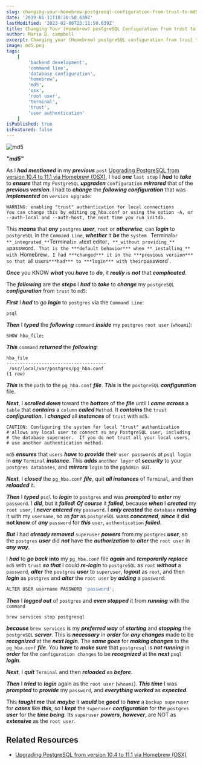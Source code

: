 ```yaml
---
slug: changing-your-homebrew-postgresql-configuration-from-trust-to-md5
date: '2019-01-11T18:30:50.639Z'
lastModified: '2023-02-08T23:11:50.639Z'
title: Changing Your (Homebrew) postgreSQL Configuration from trust to md5
author: Maria D. campbell
excerpt: Changing your (Homebrew) postgreSQL configuration from trust to md5.
image: md5.png
tags:
    [
        'backend development',
        'command line',
        'database configuration',
        'homebrew',
        'md5',
        'osx',
        'root user',
        'terminal',
        'trust',
        'user authentication'
    ]
isPublished: true
isFeatured: false
---
```


![md5](md5.png)

***"md5"***

As I **_had mentioned_** in my **_previous_** `post`
[Upgrading PostgreSQL from version 10.4 to 11.1 via Homebrew (OSX)](/posts/upgrading-postgresql-from-version-104-to-111-via-homebrew-osx/), I had **_one_** `last step` I **_had_** to **_take_** to **_ensure_** that my
`PostgreSQL` **_upgraden_** `configuration` **_mirrored_** that of the
**_previous version_**. I had to **_change_** the **_following configuration_**
that was **_implemented_** on `version upgrade`:

```shell
WARNING: enabling "trust" authentication for local connections
You can change this by editing pg_hba.conf or using the option -A, or
--auth-local and --auth-host, the next time you run initdb.
```

This ***means*** that **_any_** `postgres` ***user***, `root` or ***otherwise***, can ***login*** to `postgreSQL` in the `Command Line`, ***whether*** it ***be*** the `system` ` `Terminal` or **_integrated_** `Terminal` in a `text editor`,
**_without providing_** a`password`. That is the ***default behavior*** when
**_installing_** with `Homebrew`. I had ***changed*** it in the ***previous version*** so that `all users` ***had*** to ***login*** with their `password`.

***Once*** you KNOW ***what*** you ***have*** to ***do***, it ***really*** is ***not*** that ***complicated***.

The ***following*** are the ***steps*** I ***had*** to ***take*** to ***change*** my `postgreSQL` **_configuration_** from `trust` to `md5`:

***First*** I ***had*** to go ***login*** to `postgres` via the `Command Line`:

```shell
psql
```

***Then*** I ***typed*** the ***following*** `command` ***inside*** my `postgres` `root user` (`whoami`):

```shell
SHOW hba_file;
```

***This*** `command` ***returned*** the ***following***:

```shell
hba_file
-------------------------------------
 /usr/local/var/postgres/pg_hba.conf
(1 row)
```

***This*** is the `path` to the `pg_hba.conf` ***file***. ***This*** is the `postgreSQL` **_configuration_** file.

***Next***, I ***scrolled down*** toward the ***bottom*** of the ***file*** until I ***came across*** a `table` that **_contains_** a `column` ***called*** `Method`. It ***contains*** the `trust` ***configuration***. I ***changed*** all ***instances*** of `trust` with `md5`.

```shell
CAUTION: Configuring the system for local "trust" authentication
# allows any local user to connect as any PostgreSQL user, including
# the database superuser.  If you do not trust all your local users,
# use another authentication method.
```

`md5` ***ensures*** that `users` ***have*** to ***provide*** their `user passwords` at
`psql login` in **_any_** `Terminal` **_instance_**. This ***adds*** `another layer`
of ***security*** to your `postgres databases`, and ***mirrors*** `login` to the `pgAdmin GUI`.

***Next***, I **_closed_** the `pg_hba.conf` ***file***, quit ***all instances*** of
`Terminal`, and then ***reloaded*** it.

***Then*** I ***typed*** `psql` to ***login*** to `postgres` and was ***prompted*** to ***enter*** my `password`. I ***did***, but it **_failed_**! ***Of course*** it ***failed***, because ***when*** I ***created*** my `root user`, I **_never entered_** my `password`. I ***only created*** the `database` ***naming*** it with my `username`, so as ***far*** as `postgreSQL` wass ***concerned***, ***since*** it **did not know** of ***any*** `password` for ***this*** `user`, `authentication` **_failed_**.

***But*** I had **_already removed_** `superuser` ***powers*** from my `postgres`
***user***, so the `postgres` ***user*** did ***not*** have the ***authorization*** to
***alter*** the `root user` in ***any way***.

I **_had_** to **_go back_** **into** my `pg_hba.conf` file **_again_** and
***temporarily replace*** `md5` with `trust` ***so that*** I could ***re-login*** to
`postgreSQL` as `root` ***without*** a `password`, **_alter_** the `postgres` ***user***
to `superuser`, **_logout_** as `root`, and then **_login_** as `postgres` and
**_alter_** the `root user` by **_adding_** a `password`:

```js
ALTER USER username PASSWORD 'password';
```

***Then*** I ***logged out*** of `postgres` and ***even stopped*** it from ***running*** with the `command`

```shell
brew services stop postgresql
```

***because*** `brew services` is my ***preferred way*** of ***starting*** and ***stopping*** the `postgreSQL` **_server_**. This is ***necessary*** in ***order*** for ***any changes*** made to be ***recognized*** at the ***next login***. The ***same goes*** for ***making changes*** to the `pg_hba.conf` ***file***. You ***have*** to ***make sure*** that `postgresql` is ***not running*** in ***order*** for the `configuration changes` to be ***recognized*** at the ***next*** `psql` **_login_**.

***Next***, I **_quit_** `Terminal` and then **_reloaded_** as ***before***.

***Then*** I ***tried*** to ***login*** again as the `root user` (`whoami`). ***This time*** I was ***prompted*** to ***provide*** my `password`, and ***everything worked*** as ***expected***.

This ***taught me*** that ***maybe*** it ***would*** be ***good*** to ***have*** a `backup superuser` for ***cases*** like ***this***, so I ***kept*** the `superuser` **_configuration_** for the `postgres` ***user*** for the ***time being***. Its `superuser` ***powers***, ***however***, are NOT as ***extensive*** as the `root user`.

## Related Resources

- [Upgrading PostgreSQL from version 10.4 to 11.1 via Homebrew (OSX)](/blog/upgrading-postgresql-from-version-104-to-111-via-homebrew-osx)
